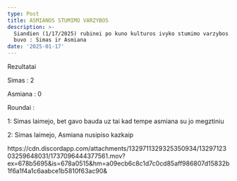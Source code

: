 ```yaml
---
type: Post
title: ASMIANOS STUMIMO VARZYBOS
description: >-
  Siandien (1/17/2025) rubinei po kuno kulturos ivyko stumimo varzybos. Dalyviai
  buvo : Simas ir Asmiana
date: '2025-01-17'
---
```

Rezultatai

Simas : 2

Asmiana : 0

Roundai :

1: Simas laimejo, bet gavo bauda uz tai kad tempe asmiana su jo megztiniu

2: Simas laimejo, Asmiana nusipiso kazkaip

https\://cdn.discordapp.com/attachments/1329711329325350934/1329712303259648031/1737096444377561.mov?ex=678b5695\&is=678a0515\&hm=a09ecb6c8c1d7c0cd85aff986807d15832b1f6a1f4a1c6aabce1b5810f63ac90&
